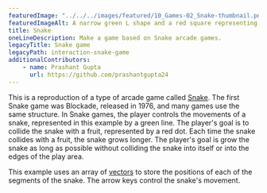 ---
featuredImage: "../../../images/featured/10_Games-02_Snake-thumbnail.png"
featuredImageAlt: A narrow green L shape and a red square representing the snake and fruit in the arcade game Snake.
title: Snake
oneLineDescription: Make a game based on Snake arcade games.
legacyTitle: Snake game
legacyPath: interaction-snake-game
additionalContributors:
    - name: Prashant Gupta
      url: https://github.com/prashantgupta24
---

This is a reproduction of a type of arcade game called
<a href="https://en.wikipedia.org/wiki/Snake_(video_game_genre)" target="_blank">Snake</a>.
The first Snake game was Blockade, released in 1976, and many
games use the same structure. In Snake games, the player controls
the movements of a snake, represented in this example by a green
line. The player's goal is to collide the snake with a fruit,
represented by a red dot. Each time the snake collides with a fruit,
the snake grows longer. The player's goal is grow the snake as long
as possible without colliding the snake into itself or into the edges
of the play area.

This example uses an array of
<a href="/reference/p5/p5.Vector/" target="_blank">vectors</a>
to store the positions of each of the segments of the snake. The arrow
keys control the snake's movement.